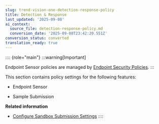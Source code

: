```yaml
---
slug: trend-vision-one-detection-response-policy
title: Detection & Response
last_updated: '2025-09-08'
ai_context:
  source_file: detection-response-policy.md
  conversion_date: '2025-09-08T23:42:20.551Z'
conversion_status: converted
translation_ready: true
---
```


:::: {role="main"}
:::warning[Important]

Endpoint Sensor policies are managed by [Endpoint Security Policies](sensor-settings-policies.mdx).
:::

This section contains policy settings for the following features:

- Endpoint Sensor

- Sample Submission

**Related information**

- [Configure Sandbox Submission Settings](configure-sandbox-submission.mdx)
::::
